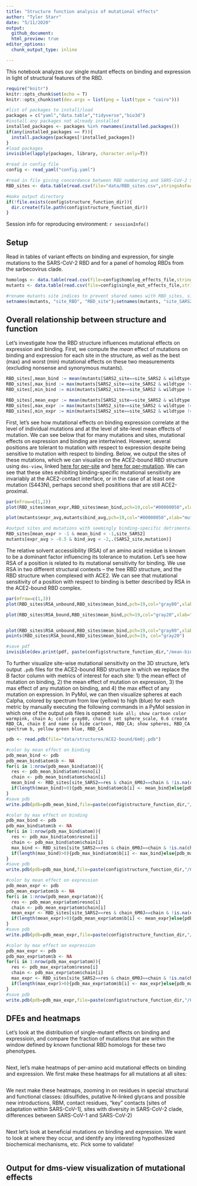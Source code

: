 ```yaml
---
title: "Structure function analysis of mutational effects"
author: "Tyler Starr"
date: "5/11/2020"
output:
  github_document:
  html_preview: true
editor_options: 
  chunk_output_type: inline

---
```

  
This notebook analyzes our single mutant effects on binding and expression in light of structural features of the RBD.

```r
require("knitr")
knitr::opts_chunk$set(echo = T)
knitr::opts_chunk$set(dev.args = list(png = list(type = "cairo")))

#list of packages to install/load
packages = c("yaml","data.table","tidyverse","bio3d")
#install any packages not already installed
installed_packages <- packages %in% rownames(installed.packages())
if(any(installed_packages == F)){
  install.packages(packages[!installed_packages])
}
#load packages
invisible(lapply(packages, library, character.only=T))

#read in config file
config <- read_yaml("config.yaml")

#read in file giving concordance between RBD numbering and SARS-CoV-2 Spike numbering
RBD_sites <- data.table(read.csv(file="data/RBD_sites.csv",stringsAsFactors=F))

#make output directory
if(!file.exists(config$structure_function_dir)){
  dir.create(file.path(config$structure_function_dir))
}
```

Session info for reproducing environment:
  ```r
sessionInfo()
```

## Setup

Read in tables of variant effects on binding and expression, for single mutations to the SARS-CoV-2 RBD and for a panel of homolog RBDs from the sarbecovirus clade.

```r
homologs <- data.table(read.csv(file=config$homolog_effects_file,stringsAsFactors = F))
mutants <- data.table(read.csv(file=config$single_mut_effects_file,stringsAsFactors = F))

#rename mutants site indices to prevent shared names with RBD_sites, simplifying some downstream calculations that cross-index these tables
setnames(mutants, "site_RBD", "RBD_site");setnames(mutants, "site_SARS2", "SARS2_site")

```

## Overall relationship between structure and function

Let's investigate how the RBD structure influences mutational effects on expression and binding. First, we compute the *mean* effect of mutations on binding and expression for each site in the structure, as well as the best (max) and worst (min) mutational effects on these two measurements (excluding nonsense and synonymous mutants).

```r
RBD_sites[,mean_bind := mean(mutants[SARS2_site==site_SARS2 & wildtype != mutant & mutant != "*",bind_avg],na.rm=T),by=site_SARS2]
RBD_sites[,max_bind := max(mutants[SARS2_site==site_SARS2 & wildtype != mutant & mutant != "*",bind_avg],na.rm=T),by=site_SARS2]
RBD_sites[,min_bind := min(mutants[SARS2_site==site_SARS2 & wildtype != mutant & mutant != "*",bind_avg],na.rm=T),by=site_SARS2]

RBD_sites[,mean_expr := mean(mutants[SARS2_site==site_SARS2 & wildtype != mutant & mutant != "*",expr_avg],na.rm=T),by=site_SARS2]
RBD_sites[,max_expr := max(mutants[SARS2_site==site_SARS2 & wildtype != mutant & mutant != "*",expr_avg],na.rm=T),by=site_SARS2]
RBD_sites[,min_expr := min(mutants[SARS2_site==site_SARS2 & wildtype != mutant & mutant != "*",expr_avg],na.rm=T),by=site_SARS2]
```

First, let's see how mutational effects on binding expression correlate at the level of individual mutations and at the level of site-level mean effects of mutation. We can see below that for many mutations and sites, mutational effects on expression and binding are intertwined. However, several positions are tolerant to mutation with respect to expression despite being sensitive to mutation with respect to binding. Below, we output the sites of these mutations, which we can visualize on the ACE2-bound RBD structure using `dms-view`, linked [here for per-site](https://dms-view.github.io/?pdb-url=https%3A%2F%2Fraw.githubusercontent.com%2Fdms-view%2FSARS-CoV-2%2Fmaster%2Fdata%2FSpike%2FBloomLab2020%2F6m0j.pdb&markdown-url=https%3A%2F%2Fraw.githubusercontent.com%2Fdms-view%2FSARS-CoV-2%2Fmaster%2Fdata%2FSpike%2FBloomLab2020%2FBloomLab_rbd.md&data-url=https%3A%2F%2Fraw.githubusercontent.com%2Fdms-view%2FSARS-CoV-2%2Fmaster%2Fdata%2FSpike%2FBloomLab2020%2Fresults%2FBloomLab2020_rbd.csv&condition=natural+frequencies&site_metric=site_entropy&mutation_metric=mut_frequency&selected_sites=447%2C449%2C456%2C473%2C476%2C487%2C489%2C496%2C500%2C502%2C505) and [here for per-mutation](https://dms-view.github.io/?pdb-url=https%3A%2F%2Fraw.githubusercontent.com%2Fdms-view%2FSARS-CoV-2%2Fmaster%2Fdata%2FSpike%2FBloomLab2020%2F6m0j.pdb&markdown-url=https%3A%2F%2Fraw.githubusercontent.com%2Fdms-view%2FSARS-CoV-2%2Fmaster%2Fdata%2FSpike%2FBloomLab2020%2FBloomLab_rbd.md&data-url=https%3A%2F%2Fraw.githubusercontent.com%2Fdms-view%2FSARS-CoV-2%2Fmaster%2Fdata%2FSpike%2FBloomLab2020%2Fresults%2FBloomLab2020_rbd.csv&condition=natural+frequencies&site_metric=site_entropy&mutation_metric=mut_frequency&selected_sites=443%2C455%2C456%2C475%2C487%2C489%2C496%2C498%2C500%2C501%2C502%2C505). We can see that these sites exhibiting binding-specific mutational sensitivity are invariably at the ACE2-contact interface, or in the case of at least one mutation (S443N), perhaps second shell posititions that are still ACE2-proximal.

```r
par(mfrow=c(1,2))
plot(RBD_sites$mean_expr,RBD_sites$mean_bind,pch=19,col="#00000050",xlab="mean mutational effect on expression",ylab="mean mutational effect on binding",main="binding versus expression effects,\naverage per site")

plot(mutants$expr_avg,mutants$bind_avg,pch=19,col="#00000050",xlab="mutational effect on expression",ylab="mutational effect on binding",main="binding versus expression effects,\nper mutant")

#output sites and mutations with seemingly binding-specific detrimental effects
RBD_sites[mean_expr > -1 & mean_bind < -1,site_SARS2]
mutants[expr_avg > -0.5 & bind_avg < -2,.(SARS2_site,mutation)]
```
The relative solvent accessiibility (RSA) of an amino acid residue is known to be a dominant factor influencing its tolerance to mutation. Let's see how RSA of a position is related to its mutational sensitivity for binding. We use RSA in two different structural contexts -- the free RBD structure, and the RBD structure when complexed with ACE2. We can see that mutational sensitivity of a position with respect to binding is better described by RSA in the ACE2-bound RBD complex.

```r
par(mfrow=c(1,3))
plot(RBD_sites$RSA_unbound,RBD_sites$mean_bind,pch=19,col="gray80",xlab="Residue relative solvent accessibility, unbound",ylab="Mean effect of mutation on binding",main="Unbound RBD",xlim=c(0,1))

plot(RBD_sites$RSA_bound,RBD_sites$mean_bind,pch=19,col="gray20",xlab="Residue relative solvent accessibility, ACE2-bound",ylab="Mean effect of mutation on binding",main="ACE2-bound RBD")


plot(RBD_sites$RSA_unbound,RBD_sites$mean_bind,pch=19,col="gray80",xlab="Residue relative solvent accessibility",ylab="Mean effect of mutation on binding",main="overlaid")
points(RBD_sites$RSA_bound,RBD_sites$mean_bind,pch=19, col="gray20")

#save pdf
invisible(dev.print(pdf, paste(config$structure_function_dir,"/mean-bind_v_RSA.pdf",sep="")))

```

To further visualize site-wise mutational sensitivity on the 3D structure, let's output `.pdb` files for the ACE2-bound RBD structure in which we replace the B factor column with metrics of interest for each site: 1) the mean effect of mutation on binding, 2) the mean effect of mutation on expression, 3) the max effect of any mutation on binding, and 4) the max effect of any mutation on expression. In PyMol, we can then visualize spheres at each Calpha, colored by spectrum from low (yellow) to high (blue) for each metric by manually executing the following commands in a PyMol session in which one of the output `pdb` files is opened:
  ```
hide all; show cartoon
color warmpink, chain A; color gray80, chain E
set sphere_scale, 0.6
create RBD_CA, chain E and name ca
hide cartoon, RBD_CA; show spheres, RBD_CA
spectrum b, yellow green blue, RBD_CA
```

```r
pdb <- read.pdb(file="data/structures/ACE2-bound/6m0j.pdb")

#color by mean effect on binding
pdb_mean_bind <- pdb
pdb_mean_bind$atom$b <- NA
for(i in 1:nrow(pdb_mean_bind$atom)){
  res <- pdb_mean_bind$atom$resno[i]
  chain <- pdb_mean_bind$atom$chain[i]
  mean_bind <- RBD_sites[site_SARS2==res & chain_6M0J==chain & !is.na(chain_6M0J),mean_bind]
  if(length(mean_bind)>0){pdb_mean_bind$atom$b[i] <- mean_bind}else{pdb_mean_bind$atom$b[i] <- 0}
}
#save pdb
write.pdb(pdb=pdb_mean_bind,file=paste(config$structure_function_dir,"/6m0j_b-factor-mean-bind.pdb",sep=""), b = pdb_mean_bind$atom$b)

#color by max effect on binding
pdb_max_bind <- pdb
pdb_max_bind$atom$b <- NA
for(i in 1:nrow(pdb_max_bind$atom)){
  res <- pdb_max_bind$atom$resno[i]
  chain <- pdb_max_bind$atom$chain[i]
  max_bind <- RBD_sites[site_SARS2==res & chain_6M0J==chain & !is.na(chain_6M0J),max_bind]
  if(length(max_bind)>0){pdb_max_bind$atom$b[i] <- max_bind}else{pdb_max_bind$atom$b[i] <- 0}
}
#save pdb
write.pdb(pdb=pdb_max_bind,file=paste(config$structure_function_dir,"/6m0j_b-factor-max-bind.pdb",sep=""), b = pdb_max_bind$atom$b)

#color by mean effect on expression
pdb_mean_expr <- pdb
pdb_mean_expr$atom$b <- NA
for(i in 1:nrow(pdb_mean_expr$atom)){
  res <- pdb_mean_expr$atom$resno[i]
  chain <- pdb_mean_expr$atom$chain[i]
  mean_expr <- RBD_sites[site_SARS2==res & chain_6M0J==chain & !is.na(chain_6M0J),mean_expr]
  if(length(mean_expr)>0){pdb_mean_expr$atom$b[i] <- mean_expr}else{pdb_mean_expr$atom$b[i] <- 0}
}
#save pdb
write.pdb(pdb=pdb_mean_expr,file=paste(config$structure_function_dir,"/6m0j_b-factor-mean-expr.pdb",sep=""), b = pdb_mean_expr$atom$b)

#color by max effect on expression
pdb_max_expr <- pdb
pdb_max_expr$atom$b <- NA
for(i in 1:nrow(pdb_max_expr$atom)){
  res <- pdb_max_expr$atom$resno[i]
  chain <- pdb_max_expr$atom$chain[i]
  max_expr <- RBD_sites[site_SARS2==res & chain_6M0J==chain & !is.na(chain_6M0J),max_expr]
  if(length(max_expr)>0){pdb_max_expr$atom$b[i] <- max_expr}else{pdb_max_expr$atom$b[i] <- 0}
}
#save pdb
write.pdb(pdb=pdb_max_expr,file=paste(config$structure_function_dir,"/6m0j_b-factor-max-expr.pdb",sep=""), b = pdb_max_expr$atom$b)


```

## DFEs and heatmaps

Let's look at the distribution of single-mutant effects on binding and expressioin, and compare the fraction of mutations that are within the window defined by known functional RBD homologs for these two phenotypes.

```r

```

Next, let's make heatmaps of per-amino acid mutational effects on binding and expression. We first make these heatmaps for all mutations at all sites:
  
  ```r

```

We next make these heatmaps, zooming in on residues in special structural and functional classes: (disulfides, putative N-linked glycans and possible new introductions, RBM, contact residues, "key" contacts [sites of adaptation within SARS-CoV-1], sites with diversity in SARS-CoV-2 clade, differences between SARS-CoV-1 and SARS-CoV-2)


```r

```

Next let's look at beneficial mutations on binding and expression. We want to look at where they occur, and identify any interesting hypothesized biochemical mechanisms, etc. Pick some to validate!


```r

```

## Output for dms-view visualization of mutational effects



